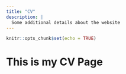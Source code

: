 ```yaml
---
title: "CV"
description: |
  Some additional details about the website
---
```


```r
knitr::opts_chunk$set(echo = TRUE)
```

# This is my CV Page